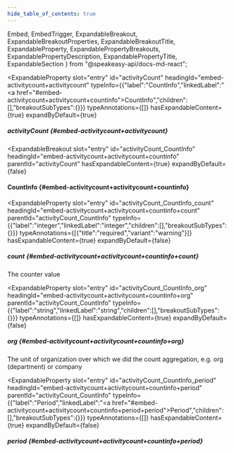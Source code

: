 ```yaml
---
hide_table_of_contents: true
---
```

  Embed,
  EmbedTrigger,
  ExpandableBreakout,
  ExpandableBreakoutProperties,
  ExpandableBreakoutTitle,
  ExpandableProperty,
  ExpandablePropertyBreakouts,
  ExpandablePropertyDescription,
  ExpandablePropertyTitle,
  ExpandableSection
} from "@speakeasy-api/docs-md-react";

<ExpandableSection>

<ExpandableProperty
  slot="entry"
  id="activityCount"
  headingId="embed-activitycount+activitycount"
  typeInfo={{"label":"CountInfo","linkedLabel":"<a href=\"#embed-activitycount+activitycount+countinfo\">CountInfo</a>","children":[],"breakoutSubTypes":{}}}
  typeAnnotations={[]}
  hasExpandableContent={true}
  expandByDefault={true}
>

<ExpandablePropertyTitle slot="title">

##### activityCount \{#embed-activitycount+activitycount\}

</ExpandablePropertyTitle>

<ExpandablePropertyBreakouts slot="breakouts">

<ExpandableBreakout
  slot="entry"
  id="activityCount_CountInfo"
  headingId="embed-activitycount+activitycount+countinfo"
  parentId="activityCount"
  hasExpandableContent={true}
  expandByDefault={false}
>

<ExpandableBreakoutTitle slot="title">

#### CountInfo \{#embed-activitycount+activitycount+countinfo\}

</ExpandableBreakoutTitle>

<ExpandableBreakoutProperties slot="properties">

<ExpandableProperty
  slot="entry"
  id="activityCount_CountInfo_count"
  headingId="embed-activitycount+activitycount+countinfo+count"
  parentId="activityCount_CountInfo"
  typeInfo={{"label":"integer","linkedLabel":"integer","children":[],"breakoutSubTypes":{}}}
  typeAnnotations={[{"title":"required","variant":"warning"}]}
  hasExpandableContent={true}
  expandByDefault={false}
>

<ExpandablePropertyTitle slot="title">

##### count \{#embed-activitycount+activitycount+countinfo+count\}

</ExpandablePropertyTitle>

<ExpandablePropertyDescription slot="description">

The counter value

</ExpandablePropertyDescription>

</ExpandableProperty>

<ExpandableProperty
  slot="entry"
  id="activityCount_CountInfo_org"
  headingId="embed-activitycount+activitycount+countinfo+org"
  parentId="activityCount_CountInfo"
  typeInfo={{"label":"string","linkedLabel":"string","children":[],"breakoutSubTypes":{}}}
  typeAnnotations={[]}
  hasExpandableContent={true}
  expandByDefault={false}
>

<ExpandablePropertyTitle slot="title">

##### org \{#embed-activitycount+activitycount+countinfo+org\}

</ExpandablePropertyTitle>

<ExpandablePropertyDescription slot="description">

The unit of organization over which we did the count aggregation, e.g. org (department) or company

</ExpandablePropertyDescription>

</ExpandableProperty>

<ExpandableProperty
  slot="entry"
  id="activityCount_CountInfo_period"
  headingId="embed-activitycount+activitycount+countinfo+period"
  parentId="activityCount_CountInfo"
  typeInfo={{"label":"Period","linkedLabel":"<a href=\"#embed-activitycount+activitycount+countinfo+period+period\">Period</a>","children":[],"breakoutSubTypes":{}}}
  typeAnnotations={[]}
  hasExpandableContent={true}
  expandByDefault={false}
>

<ExpandablePropertyTitle slot="title">

##### period \{#embed-activitycount+activitycount+countinfo+period\}

</ExpandablePropertyTitle>

<Embed slot="embed">

<EmbedTrigger slot="trigger" embedTitle="period" triggerText="View period details">

<Embedperiod />

</EmbedTrigger>

</Embed>

</ExpandableProperty>

</ExpandableBreakoutProperties>

</ExpandableBreakout>

</ExpandablePropertyBreakouts>

</ExpandableProperty>

</ExpandableSection>
